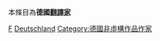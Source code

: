 {{Catnav|頁面分類|各種主題的頁面分類|按國家分類|各國人物|德國人}}
{{Catnav|頁面分類|人类社会|人物|各國人物|德國人}}
{{Catnav|頁面分類|人物|各國人物|德國人}}

本條目為'''德國[[翻譯家|翻譯家]]'''
{{Commons category|Translators from Germany}}

[[Category:各職業德國人|F]]
[[Category:各國翻譯家|Deutschland]]
[[Category:德國非虛構作品作家|Category:德國非虛構作品作家]]